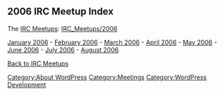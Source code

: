 == 2006 IRC Meetup Index ==
The [[IRC Meetups]]: [[IRC_Meetups/2006]]

[[IRC_Meetups/2006/January|January 2006]] - [[IRC_Meetups/2006/February|February 2006]] - [[IRC_Meetups/2006/March|March 2006]] - [[IRC_Meetups/2006/April|April 2006]] - [[IRC_Meetups/2006/May|May 2006]] - [[IRC_Meetups/2006/June|June 2006]] - [[IRC_Meetups/2006/July|July 2006]] - [[IRC_Meetups/2006/August|August 2006]] 
<!--
 - [[IRC_Meetups/2006/September|September 2006]] - [[IRC_Meetups/2006/October|October 2006]] - [[IRC_Meetups/2006/November|November 2006]] - [[IRC_Meetups/2006/December|December 2006]]
-->

[[IRC Meetups|Back to IRC Meetups]]

[[Category:About WordPress]]
[[Category:Meetings]]
[[Category:WordPress Development]]